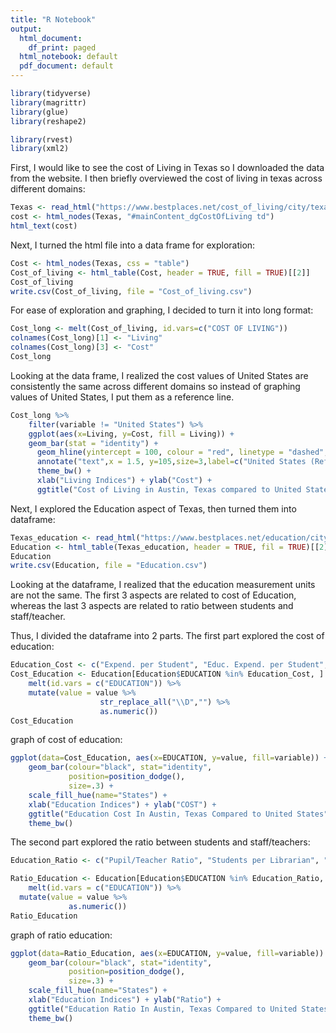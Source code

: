 ```yaml
---
title: "R Notebook"
output:
  html_document:
    df_print: paged
  html_notebook: default
  pdf_document: default
---
```


```r
library(tidyverse)
library(magrittr)
library(glue)
library(reshape2)
```

```r
library(rvest)
library(xml2)
```

First, I would like to see the cost of Living in Texas so I downloaded the data from the website. I then briefly overviewed the cost of living in texas across different domains: 
```r
Texas <- read_html("https://www.bestplaces.net/cost_of_living/city/texas/austin")
cost <- html_nodes(Texas, "#mainContent_dgCostOfLiving td")
html_text(cost)
```

Next, I turned the html file into a data frame for exploration:
```r
Cost <- html_nodes(Texas, css = "table")
Cost_of_living <- html_table(Cost, header = TRUE, fill = TRUE)[[2]]
Cost_of_living
write.csv(Cost_of_living, file = "Cost_of_living.csv")
```

For ease of exploration and graphing, I decided to turn it into long format:
```r
Cost_long <- melt(Cost_of_living, id.vars=c("COST OF LIVING"))
colnames(Cost_long)[1] <- "Living"
colnames(Cost_long)[3] <- "Cost"
Cost_long

```

Looking at the data frame, I realized the cost values of United States are consistently the same across different domains so instead of graphing values of United States, I put them as a reference line.
```r
Cost_long %>%
	filter(variable != "United States") %>%
	ggplot(aes(x=Living, y=Cost, fill = Living)) +
    geom_bar(stat = "identity") + 
	  geom_hline(yintercept = 100, colour = "red", linetype = "dashed", size = 1) + 
	  annotate("text",x = 1.5, y=105,size=3,label=c("United States (Reference Line)")) + 
	  theme_bw() + 
	  xlab("Living Indices") + ylab("Cost") +
	  ggtitle("Cost of Living in Austin, Texas compared to United States")
```

Next, I explored the Education aspect of Texas, then turned them into dataframe: 
```r
Texas_education <- read_html("https://www.bestplaces.net/education/city/texas/austin")
Education <- html_table(Texas_education, header = TRUE, fil = TRUE)[[2]]
Education
write.csv(Education, file = "Education.csv")
```

Looking at the dataframe, I realized that the education measurement units are not the same. The first 3 aspects are related to cost of Education, whereas the last 3 aspects are related to ratio between students and staff/teacher. 

Thus, I divided the dataframe into 2 parts. The first part explored the cost of education:
```r
Education_Cost <- c("Expend. per Student", "Educ. Expend. per Student", "Instr. Expend. per Student")
Cost_Education <- Education[Education$EDUCATION %in% Education_Cost, ] %>%
	melt(id.vars = c("EDUCATION")) %>%
	mutate(value = value %>%
				 	str_replace_all("\\D","") %>%
				 	as.numeric())
Cost_Education
```

graph of cost of education:
```r
ggplot(data=Cost_Education, aes(x=EDUCATION, y=value, fill=variable)) + 
    geom_bar(colour="black", stat="identity",
             position=position_dodge(),
             size=.3) +                        
    scale_fill_hue(name="States") +      
    xlab("Education Indices") + ylab("COST") +
    ggtitle("Education Cost In Austin, Texas Compared to United States") +   
    theme_bw()
```

The second part explored the ratio between students and staff/teachers:
```r
Education_Ratio <- c("Pupil/Teacher Ratio", "Students per Librarian", "Students per Counselor")

Ratio_Education <- Education[Education$EDUCATION %in% Education_Ratio, ] %>%
	melt(id.vars = c("EDUCATION")) %>%
  mutate(value = value %>%
  			 as.numeric())
Ratio_Education
```

graph of ratio education:
```r
ggplot(data=Ratio_Education, aes(x=EDUCATION, y=value, fill=variable)) + 
    geom_bar(colour="black", stat="identity",
             position=position_dodge(),
             size=.3) +                        
    scale_fill_hue(name="States") +      
    xlab("Education Indices") + ylab("Ratio") +
    ggtitle("Education Ratio In Austin, Texas Compared to United States") +   
    theme_bw()
```

